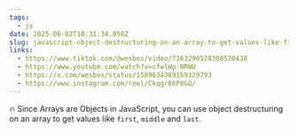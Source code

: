 ```yaml
---
tags:
  - js
date: 2025-06-02T10:31:34.858Z
slug: javascript-object-destructuring-on-an-array-to-get-values-like-first-middle-and-last
links:
  - https://www.tiktok.com/@wesbos/video/7163290528308530438
  - https://www.youtube.com/watch?v=cfwlWp-NRWU
  - https://x.com/wesbos/status/1589634389159329793
  - https://www.instagram.com/reel/Ckqgr86P8GQ/
---
```


🔥 Since Arrays are Objects in JavaScript, you can use object destructuring on an array to get values like `first`, `middle` and `last`.
